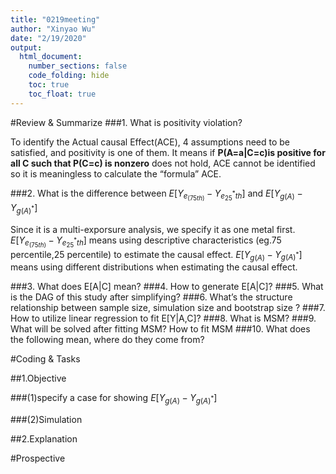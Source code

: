 ```yaml
---
title: "0219meeting"
author: "Xinyao Wu"
date: "2/19/2020"
output: 
  html_document: 
    number_sections: false
    code_folding: hide
    toc: true
    toc_float: true
---
```


#Review & Summarize
###1.	What is positivity violation?

To identify the Actual causal Effect(ACE), 4 assumptions need to be satisfied, and positivity is one of them. It means if __P(A=a|C=c)is positive for all C such that P(C=c) is nonzero__ does not hold, ACE cannot be identified so it is meaningless to calculate the "formula" ACE.

###2.	What is the difference between $E[Y_{e_(75th)} - Y_{e^*_25th}]$ and $E[Y_{g(A)}-Y_{g(A)^*}]$

Since it is a multi-exporsure analysis, we specify it as one metal first.
$E[Y_{e_(75th)} - Y_{e^*_25th}]$ means using descriptive characteristics (eg.75 percentile,25 percentile) to estimate the causal effect.
$E[Y_{g(A)}-Y_{g(A)^*}]$ means using different distributions when estimating the causal effect.

###3.	What does E[A|C] mean? 
###4.	How to generate E[A|C]?
###5.	What is the DAG of this study after simplifying?
###6.	What’s the structure relationship between sample size, simulation size and bootstrap size ?
###7.	How to utilize linear regression to fit E[Y|A,C]?
###8.	What is MSM? 
###9.	What will be solved after fitting MSM? How to fit MSM
###10.	What does the following mean, where do they come from?


#Coding & Tasks

##1.Objective

###(1)specify a case for showing $E[Y_{g(A)}-Y_{g(A)^*}]$

###(2)Simulation


##2.Explanation




#Prospective 









